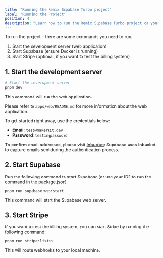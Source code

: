 ```yaml
---
title: "Running the Remix Supabase Turbo project"
label: "Running the Project"
position: 4
description: "Learn how to run the Remix Supabase Turbo project on your local machine."
---
```


To run the project - there are some commands you need to run.

1. Start the development server (web application)
2. Start Supabase (ensure Docker is running)
3. Start Stripe (optional, if you want to test the billing system)

## 1. Start the development server

```bash
# Start the development server
pnpm dev
```

This command will run the web application.

Please refer to `apps/web/README.md` for more information about the web application.

To get started right away, use the credentials below:

- **Email**: `test@makerkit.dev`
- **Password**: `testingpassword`

To confirm email addresses, please visit [Inbucket](http://localhost:54324/status): Supabase uses Inbucket to capture emails sent during the authentication process.

## 2. Start Supabase

Run the following command to start Supabase (or use your IDE to run the command in the package.json)

```bash
pnpm run supabase:web:start
```

This command will start the Supabase web server.

## 3. Start Stripe

If you want to test the billing system, you can start Stripe by running the following command:

```bash
pnpm run stripe:listen
```

This will route webhooks to your local machine.